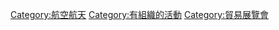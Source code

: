 {{catmore}}

[[Category:航空航天|Category:航空航天]]
[[Category:有組織的活動|Category:有組織的活動]]
[[Category:貿易展覽會|Category:貿易展覽會]]